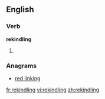 
==English==

===Verb===
'''rekindling'''

# {{present participle of|[[rekindle]]}}

===Anagrams===
* [[red linking#English|red linking]]

[[fr:rekindling]]
[[vi:rekindling]]
[[zh:rekindling]]